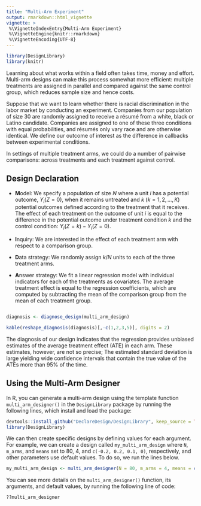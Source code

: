 ```yaml
---
title: "Multi-Arm Experiment"
output: rmarkdown::html_vignette
vignette: >
 %\VignetteIndexEntry{Multi-Arm Experiment}
 %\VignetteEngine{knitr::rmarkdown}
 %\VignetteEncoding{UTF-8}
---
```

  
  
```r
library(DesignLibrary)
library(knitr)
```

Learning about what works within a field often takes time, money and effort. Multi-arm designs can make this process somewhat more efficient: multiple treatments are assigned in parallel and compared against the same control group, which reduces sample size and hence costs. 

Suppose that we want to learn whether there is racial discrimination in the labor market by conducting an experiment. Companies from our population of size $30$ are randomly assigned to receive a résumé from a white, black or Latino candidate. Companies are assigned to one of these three conditions with equal probabilities, and résumés only vary race and are otherwise identical. We define our outcome of interest as the difference in callbacks between experimental conditions. 

In settings of multiple treatment arms, we could do a number of pairwise comparisons: across treatments and each treatment against control. 
<!--One must be however careful since increasing the number of hyphoteses being tested might increase the probability of type 1 error -->
  
  
## Design Declaration
  
  - **M**odel: We specify a population of size $N$ where a unit $i$ has a potential outcome, $Y_i(Z = 0)$, when it remains untreated and $k$ $(k = 1, 2, ..., K)$ potential outcomes defined according to the treatment that it receives. The effect of each treatment on the outcome of unit $i$ is equal to the difference in the potential outcome under treatment condition $k$ and the control condition: $Y_i(Z = k)  -Y_i(Z = 0)$.

- **I**nquiry:  We are interested in the effect of each treatment arm with respect to a comparison group.

- **D**ata strategy: We randomly assign $k/N$ units to each of the three treatment arms.

- **A**nswer strategy: We fit a linear regression model with individual indicators for each of the treatments as covariates. The average treatment effect is equal to the regression coefficients, which are computed by subtracting the mean of the comparison group from the mean of each treatment group.


```r
```

```r
diagnosis <- diagnose_design(multi_arm_design)
```

```r
kable(reshape_diagnosis(diagnosis)[,-c(1,2,3,5)], digits = 2)
```

The diagnosis of our design indicates that the regression provides unbiased estimates of  the average treatment effect (ATE) in each arm. These estimates, however, are not so precise;  The estimated standard deviation is large yielding wide confidence intervals that contain the true value of the ATEs more than 95\% of the time.

## Using the  Multi-Arm Designer

In R, you can generate a multi-arm design using the template function `multi_arm_designer()` in the `DesignLibrary` package by running the following lines, which install and load the package:
  
```r
devtools::install_github("DeclareDesign/DesignLibrary", keep_source = TRUE)
library(DesignLibrary)
```

We can then create specific designs by defining values for each argument. For example, we can create a design called `my_multi_arm_design` where `N`, `m_arms`, and `means` set to 80, 4, and `c(-0.2, 0.2, 0.1, 0)`, respectively, and other parameters use default values. To do so, we run the lines below.

```r
my_multi_arm_design <- multi_arm_designer(N = 80, m_arms = 4, means = c(-0.2, 0.2, 0.1, 0))
```

You can see more details on the `multi_arm_designer()` function, its arguments, and default values, by running the following line of code:
  
```r
??multi_arm_designer
```

